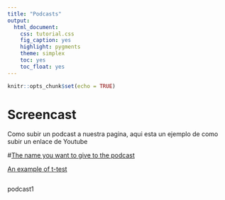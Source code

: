 ```yaml
---
title: "Podcasts"
output:
  html_document:
    css: tutorial.css
    fig_caption: yes
    highlight: pygments
    theme: simplex
    toc: yes
    toc_float: yes
---
```


```r
knitr::opts_chunk$set(echo = TRUE)
```

# Screencast

Como subir un podcast a nuestra pagina, aqui esta un ejemplo de como subir un enlace de Youtube

#[ The name you want to give to the podcast](the link to the podcast)

[An example of t-test](https://www.youtube.com/watch?v=pTmLQvMM-1M)

```r

```


 podcast1
